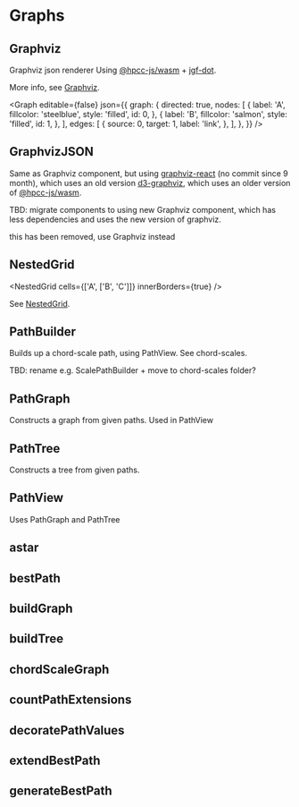 # Graphs

## Graphviz

Graphviz json renderer Using [@hpcc-js/wasm](https://www.npmjs.com/package/@hpcc-js/wasm) + [jgf-dot](https://github.com/jsongraph/jgf-dot#jgf-dot).

More info, see [Graphviz](../components/Graphviz).


<Graph
  editable={false}
  json={{
    graph: {
      directed: true,
      nodes: [
        {
          label: 'A',
          fillcolor: 'steelblue',
          style: 'filled',
          id: 0,
        },
        {
          label: 'B',
          fillcolor: 'salmon',
          style: 'filled',
          id: 1,
        },
      ],
      edges: [
        {
          source: 0,
          target: 1,
          label: 'link',
        },
      ],
    },
  }}
/>

## GraphvizJSON


Same as Graphviz component, but using [graphviz-react](https://www.npmjs.com/package/graphviz-react) (no commit since 9 month), which uses an old version [d3-graphviz](https://www.npmjs.com/package/d3-graphviz), which uses an older version of [@hpcc-js/wasm](https://www.npmjs.com/package/@hpcc-js/wasm).

TBD: migrate components to using new Graphviz component, which has less dependencies and uses the new version of graphviz.

this has been removed, use Graphviz instead

## NestedGrid


<NestedGrid cells={['A', ['B', 'C']]} innerBorders={true} />

See [NestedGrid](../components/NestedGrid).

## PathBuilder

Builds up a chord-scale path, using PathView. See chord-scales.

TBD: rename e.g. ScalePathBuilder + move to chord-scales folder?

## PathGraph

Constructs a graph from given paths. Used in PathView

## PathTree

Constructs a tree from given paths.

## PathView

Uses PathGraph and PathTree

## astar

## bestPath

## buildGraph

## buildTree

## chordScaleGraph

## countPathExtensions

## decoratePathValues

## extendBestPath

## generateBestPath
